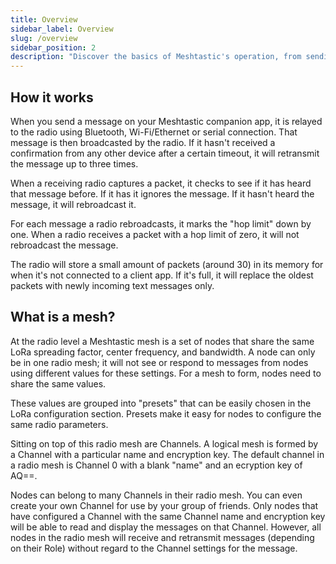 ```yaml
---
title: Overview
sidebar_label: Overview
slug: /overview
sidebar_position: 2
description: "Discover the basics of Meshtastic's operation, from sending messages via the companion app to the network's intelligent rebroadcast system for extended reach."
---
```


## How it works

When you send a message on your Meshtastic companion app, it is relayed to the radio using Bluetooth, Wi-Fi/Ethernet or serial connection. That message is then broadcasted by the radio. If it hasn't received a confirmation from any other device after a certain timeout, it will retransmit the message up to three times.

When a receiving radio captures a packet, it checks to see if it has heard that message before. If it has it ignores the message. If it hasn't heard the message, it will rebroadcast it.

For each message a radio rebroadcasts, it marks the "hop limit" down by one. When a radio receives a packet with a hop limit of zero, it will not rebroadcast the message.

The radio will store a small amount of packets (around 30) in its memory for when it's not connected to a client app. If it's full, it will replace the oldest packets with newly incoming text messages only.

## What is a mesh?

At the radio level a Meshtastic mesh is a set of nodes that share the same LoRa spreading factor, center frequency, and bandwidth. A node can only be in one radio mesh; it will not see or respond to messages from nodes using different values for these settings. For a mesh to form, nodes need to share the same values. 

These values are grouped into "presets" that can be easily chosen in the LoRa configuration section. Presets make it easy for nodes to configure the same radio parameters.

Sitting on top of this radio mesh are Channels. A logical mesh is formed by a Channel with a particular name and encryption key. The default channel in a radio mesh is Channel 0 with a blank "name" and an ecryption key of AQ==. 

Nodes can belong to many Channels in their radio mesh. You can even create your own Channel for use by your group of friends. Only nodes that have configured a Channel with the same Channel name and encryption key will be able to read and display the messages on that Channel. However, all nodes in the radio mesh will receive and retransmit messages (depending on their Role) without regard to the Channel settings for the message.

